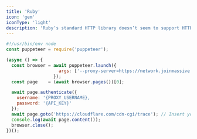 ```yaml
---
title: 'Ruby'
icon: 'gem'
iconType: 'light'
description: 'Ruby’s standard HTTP library doesn’t seem to support HTTPS proxy connections, so connect to the [Massive Network’s HTTP port](/authentication#http) with Ruby:'
---
```


```javascript
#!/usr/bin/env node
const puppeteer = require('puppeteer');

(async () => {
  const browser = await puppeteer.launch({
                    args: ['--proxy-server=https://network.joinmassive.com:65535']
                  });
  const page    = (await browser.pages())[0];

  await page.authenticate({
    username: '{PROXY_USERNAME},
    password: '{API_KEY}'
  });
  await page.goto('https://cloudflare.com/cdn-cgi/trace'); // Insert your target URL here
  console.log(await page.content());
  browser.close();
})();
```